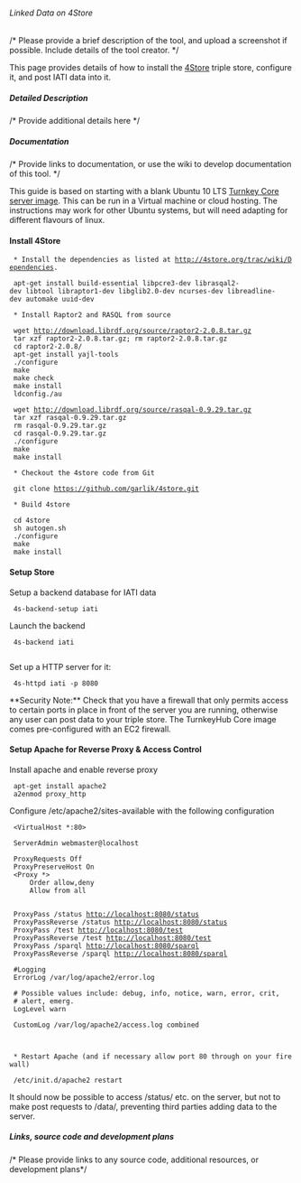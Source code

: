 ====== Linked Data on 4Store ======
/* Please provide a brief description of the tool, and upload a screenshot if possible. Include details of the tool creator. */

This page provides details of how to install the [[http://4store.org/|4Store]] triple store, configure it, and post IATI data into it. 

===== Detailed Description =====
/* Provide additional details here */

===== Documentation =====
/* Provide links to documentation, or use the wiki to develop documentation of this tool. */

This guide is based on starting with a blank Ubuntu 10 LTS [[http://www.turnkeylinux.org/core|Turnkey Core server image]]. This can be run in a Virtual machine or cloud hosting. The instructions may work for other Ubuntu systems, but will need adapting for different flavours of linux. 

==== Install 4Store ====

  * Install the dependencies as listed at [[http://4store.org/trac/wiki/Dependencies]].

  apt-get install build-essential libpcre3-dev librasqal2-dev libtool libraptor1-dev libglib2.0-dev ncurses-dev libreadline-dev automake uuid-dev

  * Install Raptor2 and RASQL from source

  wget http://download.librdf.org/source/raptor2-2.0.8.tar.gz
  tar xzf raptor2-2.0.8.tar.gz; rm raptor2-2.0.8.tar.gz
  cd raptor2-2.0.8/
  apt-get install yajl-tools
  ./configure
  make
  make check
  make install
  ldconfig./au
  
  wget http://download.librdf.org/source/rasqal-0.9.29.tar.gz
  tar xzf rasqal-0.9.29.tar.gz
  rm rasqal-0.9.29.tar.gz
  cd rasqal-0.9.29.tar.gz
  ./configure
  make
  make install

  * Checkout the 4store code from Git

  git clone https://github.com/garlik/4store.git

  * Build 4store

  cd 4store
  sh autogen.sh
  ./configure
  make
  make install

==== Setup Store ====

Setup a backend database for IATI data

  4s-backend-setup iati

Launch the backend

  4s-backend iati
  
Set up a HTTP server for it:

  4s-httpd iati -p 8080

<note warning>**Security Note:** Check that you have a firewall that only permits access to certain ports in place in front of the server you are running, otherwise any user can post data to your triple store. The TurnkeyHub Core image comes pre-configured with an EC2 firewall.</note>

==== Setup Apache for Reverse Proxy & Access Control ====

Install apache and enable reverse proxy

  apt-get install apache2
  a2enmod proxy_http

Configure /etc/apache2/sites-available with the following configuration

  <VirtualHost *:80>
  
  ServerAdmin webmaster@localhost
  
  ProxyRequests Off
  ProxyPreserveHost On
  <Proxy *>
      Order allow,deny
      Allow from all
  </Proxy>
  
  ProxyPass /status http://localhost:8080/status
  ProxyPassReverse /status http://localhost:8080/status
  ProxyPass /test http://localhost:8080/test
  ProxyPassReverse /test http://localhost:8080/test
  ProxyPass /sparql http://localhost:8080/sparql
  ProxyPassReverse /sparql http://localhost:8080/sparql
  
  #Logging
  ErrorLog /var/log/apache2/error.log
  
  # Possible values include: debug, info, notice, warn, error, crit,
  # alert, emerg.
  LogLevel warn
  
  CustomLog /var/log/apache2/access.log combined
  
  </VirtualHost>

  * Restart Apache (and if necessary allow port 80 through on your firewall)

  /etc/init.d/apache2 restart

It should now be possible to access /status/ etc. on the server, but not to make post requests to /data/, preventing third parties adding data to the server. 
===== Links, source code and development plans =====
/* Please provide links to any source code, additional resources, or development plans*/